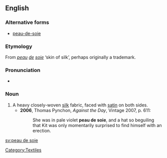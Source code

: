 ==English==

===Alternative forms===
* [[peau-de-soie]]

===Etymology===
From {{etyl|fr}} ''[[peau]] [[de]] [[soie]]'' ‘skin of silk’, perhaps originally a trademark.

===Pronunciation===
* {{IPA|/pəʊdəˈswɑː/}}

===Noun===
{{en-noun|-}}

# A heavy closely-woven [[silk]] fabric, faced with [[satin]] on both sides.
#* '''2006''', Thomas Pynchon, ''Against the Day'', Vintage 2007, p. 611:
#*: She was in pale violet '''peau de soie''', and a hat so beguiling that Kit was only momentarily surprised to find himself with an erection.

[[Category:Textiles]]

[[sv:peau de soie]]